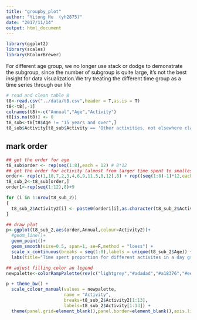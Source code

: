 ```yaml
---
title: "groupby_plot"
author: "Yitong Hu  (yh2875)"
date: "2017/11/14"
output: html_document
---
```

```r
library(ggplot2)
library(scales)
library(RColorBrewer)
```


For different age group, we no longer use stack or dodge to demonstrate the subgroup, since the number of subgroup is quite large, it's not the best insight for data visualization.We try treating the different time group as a time series through our life 
```r
# read and clean table 8
t8<-read.csv("../data/t8.csv",header = T,as.is = T)
t8<-t8[,-1]
colnames(t8)<-c("Annual","Age","Activity")
t8[is.na(t8)] <- 0
t8_sub<-t8[t8$Age != "15 years and over",]
t8_sub$Activity[t8_sub$Activity == 'Other activities, not elsewhere classified'] <- "Other activities"
```

## mark order
```r
## get the order for age
t8_sub$order <- rep(seq(1:8),each = 12) # 8*12
## get the order for activity (almost from larger time spent to smallest, with "others" at one end)
order<- rep(c(1,10,7,2,3,4,6,9,11,5,8,12),8) + rep((seq(1:8)-1)*12,each = 12)
t8_sub_2<-t8_sub[order,]
order1<-rep(seq(1:12),8)+9

for (i in 1:nrow(t8_sub_2))
{
  t8_sub_2$Activity2[i] <- paste0(order1[i],as.character(t8_sub_2$Activity[i]))
}
```

```r
## draw plot
p<-ggplot(t8_sub_2,aes(order,Annual,colour=Activity2))+
  #geom_line()+
  geom_point()+
  geom_smooth(size=0.5, span=1, se=F,method = "loess") + 
  scale_x_continuous(breaks = seq(1:8),labels = unique(t8_sub_2$Age)) +
  labs(title="Time spent proportion for different activites in a day group by age",x="age",y="time spent in a day (hours)")

## adjust filling color an legend
newpalette<-colorRampPalette(rev(c("lightgrey","#adadad","#a18376","#ee8f71","#67000D","#7c260b","#76c0c1","#00887d","#01a2d9","#7ad2f6","#6794a7","#014d64")))(12)

p + theme_bw() + 
  scale_colour_manual(values = newpalette,
                      name = "Activity",
                      breaks=t8_sub_2$Activity2[1:13],
                      labels=t8_sub_2$Activity[1:13]) +
  theme(panel.grid=element_blank(),panel.border=element_blank(),axis.line=element_line(size=0.4,colour="black"),axis.text.x = element_text(angle = 30, hjust = 0.5, vjust = 0.5))
```




